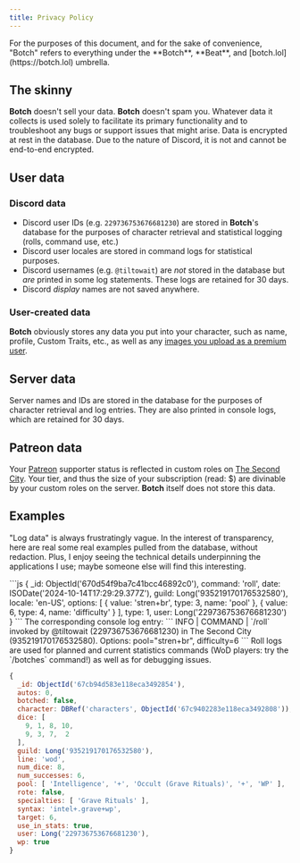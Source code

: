 ```yaml
---
title: Privacy Policy
---
```



<Aside>
  For the purposes of this document, and for the sake of convenience, "Botch" refers to everything under the **Botch**, **Beat**, and [botch.lol](https://botch.lol) umbrella.
</Aside>

## The skinny

**Botch** doesn't sell your data. **Botch** doesn't spam you. Whatever data it collects is used solely to facilitate its primary functionality and to troubleshoot any bugs or support issues that might arise. Data is encrypted at rest in the database. Due to the nature of Discord, it is not and cannot be end-to-end encrypted.

## User data

### Discord data

* Discord user IDs (e.g. `229736753676681230`) are stored in **Botch**'s database for the purposes of character retrieval and statistical logging (rolls, command use, etc.)
* Discord user locales are stored in command logs for statistical purposes.
* Discord usernames (e.g. `@tiltowait`) are *not* stored in the database but *are* printed in some log statements. These logs are retained for 30 days.
* Discord *display* names are not saved anywhere.

### User-created data

**Botch** obviously stores any data you put into your character, such as name, profile, Custom Traits, etc., as well as any [images you upload as a premium user](/guides/premium).

## Server data

Server names and IDs are stored in the database for the purposes of character retrieval and log entries. They are also printed in console logs, which are retained for 30 days.

## Patreon data

Your [Patreon](https://patreon.com/tiltowait) supporter status is reflected in custom roles on [The Second City](https://discord.gg/QHnCdSPeEE). Your tier, and thus the size of your subscription (read: $) are divinable by your custom roles on the server. **Botch** itself does not store this data.

## Examples

"Log data" is always frustratingly vague. In the interest of transparency, here are real some real examples pulled from the database, without redaction. Plus, I enjoy seeing the technical details underpinning the applications I use; maybe someone else will find this interesting.

<Card title="Example command log entry">
```js
{
  _id: ObjectId('670d54f9ba7c41bcc46892c0'),
  command: 'roll',
  date: ISODate('2024-10-14T17:29:29.377Z'),
  guild: Long('935219170176532580'),
  locale: 'en-US',
  options: [
    { value: 'stren+br', type: 3, name: 'pool' },
    { value: 6, type: 4, name: 'difficulty' }
  ],
  type: 1,
  user: Long('229736753676681230')
}
```
The corresponding console log entry:
```
INFO     | COMMAND    | `/roll` invoked by @tiltowait (229736753676681230) in The Second City (935219170176532580). Options: pool="stren+br", difficulty=6
```
</Card>

<Card title="Roll log entry">
Roll logs are used for planned and current statistics commands (WoD players: try the `/botches` command!) as well as for debugging issues.

```js
{
  _id: ObjectId('67cb94d583e118eca3492854'),
  autos: 0,
  botched: false,
  character: DBRef('characters', ObjectId('67c9402283e118eca3492808')),
  dice: [
    9, 1, 8, 10,
    9, 3, 7,  2
  ],
  guild: Long('935219170176532580'),
  line: 'wod',
  num_dice: 8,
  num_successes: 6,
  pool: [ 'Intelligence', '+', 'Occult (Grave Rituals)', '+', 'WP' ],
  rote: false,
  specialties: [ 'Grave Rituals' ],
  syntax: 'intel+.grave+wp',
  target: 6,
  use_in_stats: true,
  user: Long('229736753676681230'),
  wp: true
}
```
  </Card>

